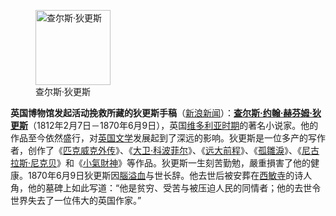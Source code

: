 [[File:Charles Dickens 3.jpg|left|120px|查尔斯·狄更斯]]

'''英国博物馆发起活动挽救所藏的狄更斯手稿'''（[http://news.sina.com.cn/w/2010-11-12/074618357830s.shtml 新浪新闻]）：'''[[查尔斯·狄更斯|查尔斯·约翰·赫芬姆·狄更斯]]'''（1812年2月7日－1870年6月9日），英国[[维多利亚时期]]的著名小说家。他的作品至今依然盛行，对[[英国文学]]发展起到了深远的影响。狄更斯是一位多产的写作者，创作了《[[匹克威克外传]]》、《[[大卫·科波菲尔]]》、《[[远大前程]]》、《[[孤雛淚]]》、《[[尼古拉斯·尼克贝]]》和《[[小氣財神]]》等作品。狄更斯一生刻苦勤勉，嚴重損害了他的健康。1870年6月9日狄更斯因[[腦溢血]]与世长辞。他去世后被安葬在[[西敏寺]]的诗人角，他的墓碑上如此写道：“他是贫穷、受苦与被压迫人民的同情者；他的去世令世界失去了一位伟大的英国作家。”